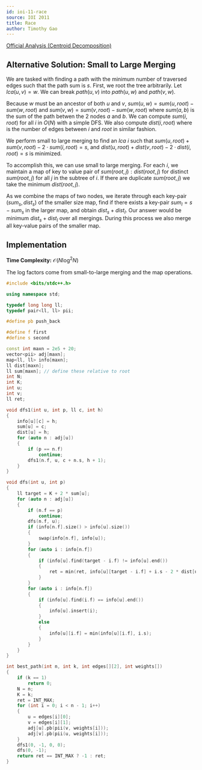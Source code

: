```yaml
---
id: ioi-11-race
source: IOI 2011
title: Race
author: Timothy Gao
---
```


[Official Analysis (Centroid Decomposition)](https://ioinformatics.org/page/ioi-2011/37)

## Alternative Solution: Small to Large Merging

We are tasked with finding a path with the minimum number of traversed edges such that the path sum is $s$.
First, we root the tree arbitrarily.
Let $lca(u, v) = w$.
We can break $path(u, v)$ into $path(u, w)$ and $path(v, w)$.

Because $w$ must be an ancestor of both $u$ and $v$, $sum(u, w) = sum(u, root) - sum(w, root)$ and $sum(v, w) = sum(v, root) - sum(w, root)$ where $sum(a, b)$ is the sum of the path betwen the 2 nodes $a$ and $b$. We can compute $sum(i, root)$ for all $i$ in $O(N)$ with a simple DFS. We also compute $dist(i, root)$ where is the number of edges between $i$ and $root$ in similar fashion. 

We perform small to large merging to find an $lca$ $i$ such that $sum(u, root) + sum(v, root) - 2 \cdot sum(i, root) = s$, and $dist(u, root) + dist(v, root) - 2 \cdot dist(i, root) = s$ is minimized. 

To accomplish this, we can use small to large merging. For each $i$, we maintain a map of key to value pair of $sum(root, j) : dist(root, j)$ for  distinct $sum(root, j)$ for all $j$ in the subtree of $i$. If there are duplicate $sum(root, j)$ we take the minimum $dist(root, j)$.

As we combine the maps of two nodes, we iterate through each key-pair $(sum_s, dist_s)$ of the smaller size map, find if there exists a key-pair $sum_l = s - sum_s$ in the larger map, and obtain $dist_s + dist_l$. Our answer would be minimum $dist_s + dist_l$ over all mergings. During this process we also merge all key-value pairs of the smaller map.


## Implementation

**Time Complexity:** $\mathcal{O}(N\log^2N)$

The log factors come from small-to-large merging and the map operations.

```cpp
#include <bits/stdc++.h>

using namespace std;

typedef long long ll;
typedef pair<ll, ll> pii;

#define pb push_back

#define f first
#define s second

const int maxn = 2e5 + 20;
vector<pii> adj[maxn];
map<ll, ll> info[maxn];
ll dist[maxn];
ll sum[maxn]; // define these relative to root
int N;
int K;
int u;
int v;
ll ret;

void dfs1(int u, int p, ll c, int h)
{
    info[u][c] = h;
    sum[u] = c;
    dist[u] = h;
    for (auto n : adj[u])
    {
        if (p == n.f)
            continue;
        dfs1(n.f, u, c + n.s, h + 1);
    }
}

void dfs(int u, int p)
{
    ll target = K + 2 * sum[u];
    for (auto n : adj[u])
    {
        if (n.f == p)
            continue;
        dfs(n.f, u);
        if (info[n.f].size() > info[u].size())
        {
            swap(info[n.f], info[u]);
        }
        for (auto i : info[n.f])
        {
            if (info[u].find(target - i.f) != info[u].end())
            {
                ret = min(ret, info[u][target - i.f] + i.s - 2 * dist[u]);
            }
        }
        for (auto i : info[n.f])
        {
            if (info[u].find(i.f) == info[u].end())
            {
                info[u].insert(i);
            }
            else
            {
                info[u][i.f] = min(info[u][i.f], i.s);
            }
        }
    }
}

int best_path(int n, int k, int edges[][2], int weights[])
{
    if (k == 1)
        return 0;
    N = n;
    K = k;
    ret = INT_MAX;
    for (int i = 0; i < n - 1; i++)
    {
        u = edges[i][0];
        v = edges[i][1];
        adj[u].pb(pii(v, weights[i]));
        adj[v].pb(pii(u, weights[i]));
    }
    dfs1(0, -1, 0, 0);
    dfs(0, -1);
    return ret == INT_MAX ? -1 : ret;
}
```